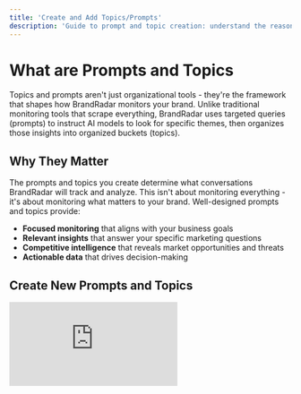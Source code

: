 ```yaml
---
title: 'Create and Add Topics/Prompts'
description: 'Guide to prompt and topic creation: understand the reasoning behind effective monitoring frameworks'
---
```


# What are Prompts and Topics

Topics and prompts aren't just organizational tools - they're the framework that shapes how BrandRadar monitors your brand. Unlike traditional monitoring tools that scrape everything, BrandRadar uses targeted queries (prompts) to instruct AI models to look for specific themes, then organizes those insights into organized buckets (topics).

## Why They Matter

The prompts and topics you create determine what conversations BrandRadar will track and analyze. This isn't about monitoring everything - it's about monitoring what matters to your brand. Well-designed prompts and topics provide:

- **Focused monitoring** that aligns with your business goals
- **Relevant insights** that answer your specific marketing questions
- **Competitive intelligence** that reveals market opportunities and threats
- **Actionable data** that drives decision-making

## Create New Prompts and Topics

<div style={{position: 'relative', paddingBottom: 'calc(47.46527777777778% + 41px)', height: 0, width: '100%'}}>
  <iframe 
    src="https://demo.arcade.software/DoBWefVMVsCQqOh6V9ky?embed&embed_mobile=tab&embed_desktop=inline&show_copy_link=true" 
    title="Add a New Prompt by Topic and Region in Data Builder" 
    frameBorder="0" 
    loading="lazy" 
    webkitAllowFullScreen 
    mozAllowFullScreen 
    allowFullScreen 
    allow="clipboard-write" 
    style={{position: 'absolute', top: 0, left: 0, width: '100%', height: '100%', colorScheme: 'light'}}
  />
</div>

<Warning>Low-quality data may indicate the need to refine your prompts or topics to better align with your brands industry and goals.</Warning>


